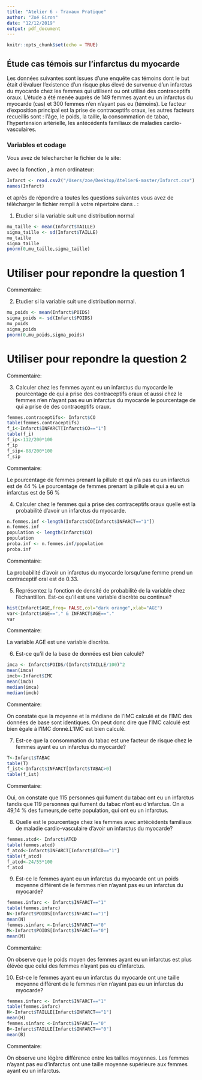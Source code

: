 ```yaml
---
title: "Atelier 6 - Travaux Pratique"
author: "Zoé Giron"
date: "12/12/2019"
output: pdf_document
---
```


```r
knitr::opts_chunk$set(echo = TRUE)
```

## Étude cas témois sur l'infarctus du myocarde

Les données suivantes sont issues d'une enquête cas témoins dont le but  était d'évaluer l'existence d'un risque plus élevé de survenue d'un infarctus du myocarde chez les femmes qui utilisent ou ont utilisé des contraceptifs oraux. L'étude a  été menée auprès de 149 femmes ayant eu un infarctus du myocarde (cas) et 300 femmes n'en n'ayant pas eu (témoins). Le facteur d’exposition principal est la prise de contraceptifs oraux, les autres facteurs recueillis sont : l'âge, le poids, la taille, la consommation de tabac, l'hypertension artérielle, les antécédents familiaux de maladies cardio-vasculaires.

### Variables et codage

\begin{tabular}{|l|p{5cm}|c|}
\hline
Description & Unite ou Codage & Variable \\
\hline
Infarctus du myocarde & 0 = Témoins; 1 = Cas & \texttt{INFARCT} \\
\hline
Prise de contraceptifs oraux & 0 = Jamais; 1 = Oui & \texttt{CO} \\
\hline
Consommation de tabac & 0 = Non;
1 = Fumeuse actuelle; 2 = Ancienne fumeuse & \texttt{TABAC} \\
\hline
Âge & Années & \texttt{AGE} \\
\hline
Poids & kg & \texttt{POIDS} \\
\hline
Taille & cm  & \texttt{TAILLE} \\
\hline 
Antécédents familiaux de maladie cardio-vasculaire & 0 = Non ; 1 = Oui & \texttt{ATCD} \\
\hline
Hypertension artérielle  &  0 = Non ; 1 = Oui & \texttt{HTA} \\
\hline
\end{tabular}

Vous avez de telecharcher le fichier \texttt{Infarct.csv} de le site:

\url{https://github.com/afalco/Atelier6/}

avec la fonction \texttt{read.csv2()}, à mon ordinateur:

```r
Infarct <- read.csv2("/Users/zoe/Desktop/Atelier6-master/Infarct.csv")
names(Infarct)
```

et après de répondre a toutes les questions suivantes vous avez de télécharger le fichier \texttt{Atelier6.Rmd} rempli à votre répertoire dans \url{https://github.com/}. \textbf{La data limite pour le rentrer est le lundi 23 décembre 2019}:


 1. Etudier si la variable \texttt{TAILLE} suit une distribution normal
 
```r
mu_taille <- mean(Infarct$TAILLE)
sigma_taille <- sd(Infarct$TAILLE)
mu_taille
sigma_taille
pnorm(0,mu_taille,sigma_taille)
```
# Utiliser pour repondre la question 1

Commentaire:

 2. Etudier si la variable \texttt{POIDS} suit une distribution normal.
 
```r
mu_poids <- mean(Infarct$POIDS)
sigma_poids <- sd(Infarct$POIDS)
mu_poids
sigma_poids
pnorm(0,mu_poids,sigma_poids)
```
# Utiliser pour repondre la question 2


Commentaire:

 3. Calculer chez les femmes ayant eu un infarctus du myocarde le pourcentage de qui a prise des contraceptifs oraux et aussi chez le femmes n'en n'ayant pas eu un infarctus du myocarde le pourcentage de qui a prise de des contraceptifs oraux. 
 
```r
femmes.contraceptifs<- Infarct$CO
table(femmes.contraceptifs)
f_i<-Infarct$INFARCT[Infarct$CO=="1"]
table(f_i)
f_ip<-112/200*100
f_ip
f_sip<-88/200*100
f_sip
```

 
Commentaire:

Le pourcentage de femmes prenant la pillule et qui n'a pas eu un infarctus est de 44 %
Le pourcentage de femmes prenant la pillule et qui a eu un infarctus est de 56 %


 4. Calculer chez le femmes qui a prise des contraceptifs oraux quelle est la probabilité d'avoir un infarctus du myocarde.


```r
n.femmes.inf <-length(Infarct$CO[Infarct$INFARCT=="1"])
n.femmes.inf
population <- length(Infarct$CO)
population
proba.inf <- n.femmes.inf/population
proba.inf
```
 
 Commentaire:
 
 La probabilité d'avoir un infarctus du myocarde lorsqu'une femme prend un contraceptif oral est de 0.33. 

 5. Représentez la fonction de densité de probabilité de la variable \texttt{AGE} chez l'échantillon. Est-ce qu'il est une variable discrète ou continue?
 
```r
hist(Infarct$AGE,freq= FALSE,col="dark orange",xlab="AGE")
var<-Infarct$AGE=="," & INFARCT$AGE=="."
var
```
 
 Commentaire:
 
 La variable AGE est une variable discrète.  


  6. Est-ce qu'il \texttt{IMC} de la base de données \texttt{Infarct} est bien calculé?
 
    
```r
imca <- Infarct$POIDS/(Infarct$TAILLE/100)^2
mean(imca)
imcb<-Infarct$IMC
mean(imcb)
median(imca)
median(imcb)
```
 
Commentaire:

On constate que la moyenne et la médiane de l'IMC calculé et de l'IMC des données de base sont identiques. On peut donc dire que l'IMC calculé est bien égale à l'IMC donné.L'IMC est bien calculé.  

 
 7. Est-ce que la consommation du tabac est une facteur de risque chez le femmes ayant eu un infarctus du myocarde?
 

```r
T<-Infarct$TABAC
table(T)
f_ist<-Infarct$INFARCT[Infarct$TABAC>0]
table(f_ist)
```

Commentaire: 

Oui, on constate que 115 personnes qui fument du tabac ont eu un infarctus tandis que 119 personnes qui fument du tabac n'ont eu d'infarctus. On a 49,14 % des fumeurs,de cette population, qui ont eu un infarctus. 




  8. Quelle est le pourcentage chez les femmes avec antécédents familiaux de maladie cardio-vasculaire d'avoir un infarctus du myocarde?
  
```r
femmes.atcd<- Infarct$ATCD
table(femmes.atcd)
f_atcd<-Infarct$INFARCT[Infarct$ATCD=="1"]
table(f_atcd)
f_atcd<-24/55*100
f_atcd
```

  9. Est-ce le femmes ayant eu un infarctus du myocarde ont un poids moyenne différent de le femmes n'en n'ayant pas eu un infarctus du myocarde?
  
```r
femmes.infarc <- Infarct$INFARCT=="1"
table(femmes.infarc)
N<-Infarct$POIDS[Infarct$INFARCT=="1"]
mean(N)
femmes.sinfarc <-Infarct$INFARCT=="0"
M<-Infarct$POIDS[Infarct$INFARCT=="0"]
mean(M)
```
  
  Commentaire:
  
  On observe que le poids moyen des femmes ayant eu un infarctus est plus élévée que celui des femmes n'ayant pas eu d'infarctus. 
  
  10. Est-ce le femmes ayant eu un infarctus du myocarde ont une taille moyenne différent de le femmes n'en n'ayant pas eu un infarctus du myocarde?

```r
femmes.infarc <- Infarct$INFARCT=="1"
table(femmes.infarc)
H<-Infarct$TAILLE[Infarct$INFARCT=="1"]
mean(H)
femmes.sinfarc <-Infarct$INFARCT=="0"
B<-Infarct$TAILLE[Infarct$INFARCT=="0"]
mean(B)
```

  Commentaire:
  
  On observe une légère différence entre les tailles moyennes. Les femmes n'ayant pas eu d'infarctus ont une taille moyenne supérieure aux femmes ayant eu un infarctus. 